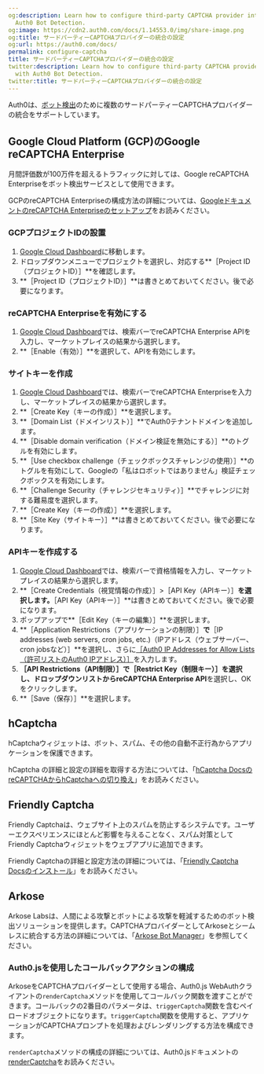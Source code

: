 ```yaml
---
og:description: Learn how to configure third-party CAPTCHA provider integrations with
  Auth0 Bot Detection.
og:image: https://cdn2.auth0.com/docs/1.14553.0/img/share-image.png
og:title: サードパーティーCAPTCHAプロバイダーの統合の設定
og:url: https://auth0.com/docs/
permalink: configure-captcha
title: サードパーティーCAPTCHAプロバイダーの統合の設定
twitter:description: Learn how to configure third-party CAPTCHA provider integrations
  with Auth0 Bot Detection.
twitter:title: サードパーティーCAPTCHAプロバイダーの統合の設定
---
```


Auth0は、[ボット検出](/attack-protection/bot-detection)のために複数のサードパーティーCAPTCHAプロバイダーの統合をサポートしています。

## Google Cloud Platform (GCP)のGoogle reCAPTCHA Enterprise

月間評価数が100万件を超えるトラフィックに対しては、Google reCAPTCHA Enterpriseをボット検出サービスとして使用できます。

GCPのreCAPTCHA Enterpriseの構成方法の詳細については、[GoogleドキュメントのreCAPTCHA Enterpriseのセットアップ](https://cloud.google.com/recaptcha-enterprise/docs/authenticate-apis)をお読みください。

### GCPプロジェクトIDの設置

1. [Google Cloud Dashboard](https://console.cloud.google.com/)に移動します。
2. ドロップダウンメニューでプロジェクトを選択し、対応する**［Project ID（プロジェクトID）］**を確認します。
3. **［Project ID（プロジェクトID）］**は書きとめておいてください。後で必要になります。

### reCAPTCHA Enterpriseを有効にする

1. [Google Cloud Dashboard](https://console.cloud.google.com/)では、検索バーでreCAPTCHA Enterprise APIを入力し、マーケットプレイスの結果から選択します。
2. **［Enable（有効）］**を選択して、APIを有効にします。

### サイトキーを作成

1. [Google Cloud Dashboard](https://console.cloud.google.com/)では、検索バーでreCAPTCHA Enterpriseを入力し、マーケットプレイスの結果から選択します。
2. **［Create Key（キーの作成）］**を選択します。
3. **［Domain List（ドメインリスト）］**でAuth0テナントドメインを追加します。
4. **［Disable domain verification（ドメイン検証を無効にする）］**のトグルを有効にします。
5. **［Use checkbox challenge（チェックボックスチャレンジの使用）］**のトグルを有効にして、Googleの「私はロボットではありません」検証チェックボックスを有効にします。
6. **［Challenge Security（チャレンジセキュリティ）］**でチャレンジに対する難易度を選択します。
7. **［Create Key（キーの作成）］**を選択します。
8. **［Site Key（サイトキー）］**は書きとめておいてください。後で必要になります。

### APIキーを作成する

1. [Google Cloud Dashboard](https://console.cloud.google.com/)では、検索バーで資格情報を入力し、マーケットプレイスの結果から選択します。
2. **［Create Credentials（視覚情報の作成）］>［API Key（APIキー）］**を選択します。**［API Key（APIキー）］**は書きとめておいてください。後で必要になります。
3. ポップアップで**［Edit Key（キーの編集）］**を選択します。
4. **［Application Restrictions（アプリケーションの制限）］**で**［IP addresses (web servers, cron jobs, etc.)（IPアドレス（ウェブサーバー、cron jobsなど）］**を選択し、さらに[［Auth0 IP Addresses for Allow Lists（許可リストのAuth0 IPアドレス）］](https://auth0.com/docs/secure/security-guidance/data-security/allowlist)を入力します。
5. **［API Restrictions（API制限）］**で**［Restrict Key（制限キー）］**を選択し、ドロップダウンリストから**reCAPTCHA Enterprise API**を選択し、OKをクリックします。
6. **［Save（保存）］**を選択します。

## hCaptcha

hCaptchaウィジェットは、ボット、スパム、その他の自動不正行為からアプリケーションを保護できます。

hCaptcha の詳細と設定の詳細を取得する方法については、「[hCaptcha DocsのreCAPTCHAからhCaptchaへの切り換え](https://docs.hcaptcha.com/switch)」をお読みください。

## Friendly Captcha

Friendly Captchaは、ウェブサイト上のスパムを防止するシステムです。ユーザーエクスペリエンスにほとんど影響を与えることなく、スパム対策として Friendly Captchaウィジェットをウェブアプリに追加できます。

Friendly Captchaの詳細と設定方法の詳細については、「[Friendly Captcha Docsのインストール](https://docs.friendlycaptcha.com/#/installation?id=installation)」をお読みください。

## Arkose

Arkose Labsは、人間による攻撃とボットによる攻撃を軽減するためのボット検出ソリューションを提供します。CAPTCHAプロバイダーとしてArkoseとシームレスに統合する方法の詳細については、「[Arkose Bot Manager](https://www.arkoselabs.com/arkose-bot-manager/)」を参照してください。



### Auth0.jsを使用したコールバックアクションの構成

ArkoseをCAPTCHAプロバイダーとして使用する場合、Auth0.js WebAuthクライアントの`renderCaptcha`メソッドを使用してコールバック関数を渡すことができます。コールバックの2番目のパラメータは、`triggerCaptcha`関数を含むペイロードオブジェクトになります。`triggerCaptcha`関数を使用すると、アプリケーションがCAPTCHAプロンプトを処理およびレンダリングする方法を構成できます。

`renderCaptcha`メソッドの構成の詳細については、Auth0.jsドキュメントの[renderCaptcha](https://auth0.github.io/auth0.js/WebAuth.html#renderCaptcha)をお読みください。